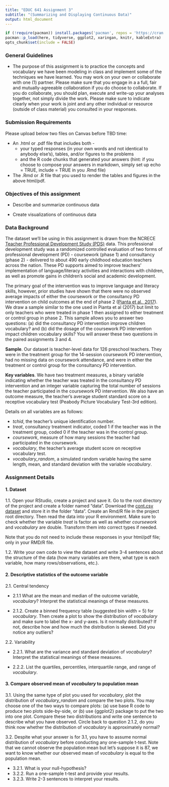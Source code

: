 ```yaml
---
title: "EDUC 641 Assignment 3"
subtitle: "(Summarizing and Displaying Continuous Data)"
output: html_document
---
```

```R
if (!require(pacman)) install.packages('pacman', repos = 'https://cran.rstudio.com')
pacman::p_load(here, tidyverse, ggplot2, xaringan, knitr, kableExtra)
opts_chunk$set(include = FALSE)
```

### General Guidelines

* The purpose of this assignment is to practice the concepts and vocabulary we have been modeling in class and implement some of the techniques we have learned. You may work on your own or collaborate with one (1) partner. Please make sure that you engage in a a full, fair and mutually-agreeable collaboration if you do choose to collaborate. If you do collaborate, you should plan, execute and write-up your analyses together, not simply divide the work. Please make sure to indicate clearly when your work is joint and any other individual or resource (outside of class material) you consulted in your responses.

### Submission Requirements

Please upload below two files on Canvas before TBD time:  

 * An .html or .pdf file that includes both - 
   + your typed responses (in your own words and not identical to anybody else's), tables, and/or figures to the problems  
   + and the R code chunks that generated your answers (hint: if you choose to compose your answers in markdown, simply set up echo = TRUE, include = TRUE in you .Rmd file)  
   
 * The .Rmd or .R file that you used to render the tables and figures in the above html/pdf. 

### Objectives of this assignment

 * Describe and summarize continuous data

 * Create visualizations of continuous data

### Data Background

The dataset we'll be using in this assignment is drawn from the NCRECE [Teacher Professional Development Study (PDS)](https://www.icpsr.umich.edu/web/ICPSR/studies/34848) data. This professional development study was a randomized controlled evaluation of two forms of professional development (PD) - coursework (phase 1) and consultancy (phase 2) - delivered to about 490 early childhood education teachers across the nation. These PD supports aimed to improve teachers' implementation of language/literacy activities and interactions with children, as well as promote gains in children's social and academic development. 

The primary goal of the intervention was to improve language and literacy skills, however, prior studies have shown that there were no observed average impacts of either the coursework or the consultancy PD intervention on child outcomes at the end of phase 2 ([Pianta et al., 2017](https://www.tandfonline.com/doi/abs/10.1080/10409289.2017.1319783?journalCode=heed20)). We draw a sample similar to the one used in Pianta et al (2017) but limit to only teachers who were treated in phase 1 then assigned to either treatment or control group in phase 2. This sample allows you to answer two questions: (a) did the consultancy PD intervention improve children vocabulary? and (b) did the dosage of the coursework PD intervention impact children vocabulary skills? You will answer these two questions in the paired assignments 3 and 4.

**Sample**. Our dataset is teacher-level data for 126 preschool teachers. They were in the treatment group for the 14-session coursework PD intervention, had no missing data on coursework attendance, and were in either the treatment or control group for the consultancy PD intervention.

**Key variables**. We have two treatment measures, a binary variable indicating whether the teacher was treated in the consultancy PD intervention and an integer variable capturing the total number of sessions the teacher participated in the coursework PD intervention. We also have an outcome measure, the teacher's average student standard score on a receptive vocabulary test (Peabody Picture Vocabulary Test-3rd edition). 

Details on all variables are as follows:

 * *tchid*, the teacher's unique identification number.
 * *treat*, consultancy treatment indicator, coded 1 if the teacher was in the treatment group, coded 0 if the teacher was in the control group.  
 * *coursework*, measure of how many sessions the teacher had participated in the coursework. 
 * *vocabulary*, the teacher's average student score on receptive vocabulary test. 
 * *vocabulary_random*, a simulated random variable having the same length, mean, and standard deviation with the variable *vocabulary*.

### Assignment Details

#### 1. Dataset

1.1. Open your RStudio, create a project and save it. Go to the root directory of the project and create a folder named "data". Download the [cont.csv dataset](./data/cont.csv) and store it in the folder "data". Create an Rmd/R file in the project root directory. Then read the data into your R environment. 
Make sure to check whether the variable *treat* is factor as well as whether *coursework* and *vocabulary* are double. Transform them into correct types if needed. 

Note that you do not need to include these responses in your html/pdf file; only in your RMD/R file.

1.2. Write your own code to view the dataset and write 3-4 sentences about the structure of the data (how many variables are there, what type is each variable, how many rows/observations, etc.).  

#### 2. Descriptive statistics of the outcome variable

2.1. Central tendency

 * 2.1.1 What are the mean and median of the outcome variable, *vocabulary*? Interpret the statistical meanings of these measures.

 * 2.1.2. Create a binned frequency table (suggested bin width = 5) for *vocabulary*. Then create a plot to show the distribution of *vocabulary* and make sure to label the x- and y-axes. Is it normally distributed? If not, describe how and how much the distribution is skewed. Did you notice any outliers?

2.2. Variability 

 * 2.2.1. What are the variance and standard deviation of *vocabulary*? Interpret the statistical meanings of these measures.

 * 2.2.2. List the quartiles, percentiles, interquartile range, and range of *vocabulary*.

#### 3. Compare observed mean of *vocabulary* to population mean

3.1. Using the same type of plot you used for *vocabulary*, plot the distribution of *vocabulary_random*  and compare the two plots. You may choose one of the two ways to compare plots: (a) use base R code to produce two plots side-by-side, or (b) use {ggplot2} package to put the two into one plot. Compare these two distributions and write one sentence to describe what you have observed. Circle back to question 2.1.2, do you think now whether the distribution of *vocabulary* is approximately normal? 

3.2. Despite what your answer is for 3.1, you have to assume normal distribution of *vocabulary* before conducting any one-sample t-test. Note that we cannot observe the population mean but let's suppose it is 87, we want to know whether our observed mean of *vocabulary* is equal to the population mean.

 * 3.2.1. What is your null-hypothesis?
 * 3.2.2. Run a one-sample t-test and provide your results.
 * 3.2.3. Write 2-3 sentences to interpret your results.
